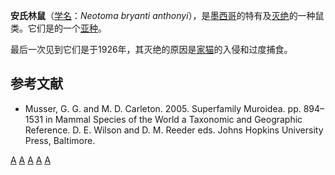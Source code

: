 {{Infraspeciesbox
| genus = Neotoma
| species = bryanti
| subspecies = anthonyi
| authority = J. A. Allen, 1898
| status = EX
| extinct = 1926年
| status_system = IUCN3.1
| status_ref = <ref>{{IUCN|id=14576 |title=''Neotoma bryanti ssp. anthonyi '' |assessor=McKnight, M. & Amori, G. |version=2017.3 |year=2008 |accessdate=2018年2月11日}}</ref>
}}
'''安氏林鼠'''（[[学名|学名]]：''Neotoma bryanti anthonyi''），是[[墨西哥|墨西哥]]的{{tsl|en|Isla Todos Santos|托多斯桑托斯岛}}特有及[[灭绝|灭绝]]的一种鼠类。它们是{{tsl|en|Neotoma bryanti|布氏林鼠}}的一个[[亚种|亚种]]。

最后一次见到它们是于1926年，其灭绝的原因是[[家猫|家猫]]的入侵和过度捕食。

==参考文献==
{{reflist}}
*Musser, G. G. and M. D. Carleton. 2005. Superfamily Muroidea. pp. 894–1531 in Mammal Species of the World a Taxonomic and Geographic Reference. D. E. Wilson and D. M. Reeder eds. Johns Hopkins University Press, Baltimore.

{{Mammal-stub}}
{{taxonbar}}
[[Category:IUCN紅色名錄絕滅物種|A]]
[[Category:林鼠屬|A]]
[[Category:墨西哥哺乳动物|A]]
[[Category:1898年描述的动物|A]]
[[Category:已灭绝的哺乳动物|A]]